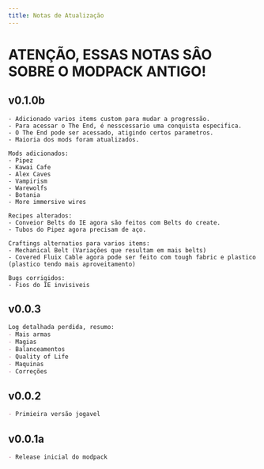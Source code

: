 ```yaml
---
title: Notas de Atualização
---
```


# ATENÇÃO, ESSAS NOTAS SÂO SOBRE O MODPACK ANTIGO!
## v0.1.0b
```
- Adicionado varios items custom para mudar a progressão.
- Para acessar o The End, é nesscessario uma conquista especifica.
- O The End pode ser acessado, atigindo certos parametros.
- Maioria dos mods foram atualizados.

Mods adicionados:
- Pipez
- Kawai Cafe
- Alex Caves
- Vampirism
- Warewolfs
- Botania
- More immersive wires

Recipes alterados:
- Conveior Belts do IE agora são feitos com Belts do create.
- Tubos do Pipez agora precisam de aço.

Craftings alternatios para varios items:
- Mechanical Belt (Variações que resultam em mais belts)
- Covered Fluix Cable agora pode ser feito com tough fabric e plastico (plastico tendo mais aproveitamento)

Bugs corrigidos:
- Fios do IE invisiveis

```

## v0.0.3
```md
Log detalhada perdida, resumo:
- Mais armas
- Magias
- Balanceamentos
- Quality of Life
- Maquinas
- Correções
```

## v0.0.2
```md
- Primieira versão jogavel
```

## v0.0.1a
```md
- Release inicial do modpack
```



